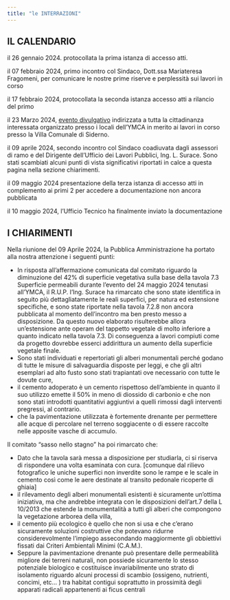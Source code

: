 ```yaml
---
title: "le INTERRAZIONI"
---
```


## **IL CALENDARIO**


il 26 gennaio 2024. protocollata la prima istanza di accesso atti.

il 07 febbraio 2024, primo incontro col Sindaco, Dott.ssa Mariateresa Fragomeni, per comunicare le nostre prime riserve e perplessità sui lavori in corso

il 17 febbraio 2024, protocollata la seconda istanza accesso atti a rilancio del primo

il 23 Marzo 2024, [evento divulgativo](ymca.qmd) indirizzata a tutta la cittadinanza interessata organizzato presso i locali dell'YMCA in merito ai lavori in corso presso la Villa Comunale di Siderno.

il 09 aprile 2024, secondo incontro col Sindaco coadiuvata dagli assessori di ramo e del Dirigente dell'Ufficio dei Lavori Pubblici, Ing. L. Surace. Sono stati scambiati alcuni punti di vista significativi riportati in calce a questa pagina nella sezione chiarimenti.

il 09 maggio 2024 presentazione della terza istanza di accesso atti in complemento ai primi 2 per accedere a documentazione non ancora pubblicata

il 10 maggio 2024, l'Ufficio Tecnico ha finalmente inviato la documentazione


## **I CHIARIMENTI**

Nella riunione del 09 Aprile 2024, la Pubblica Amministrazione ha portato alla nostra attenzione i seguenti punti:

- In risposta all'affermazione comunicata dal comitato riguardo la diminuzione del 42% di superficie vegetativa sulla base della tavola 7.3 Superficie permeabili durante l’evento del 24 maggio 2024 tenutasi all’YMCA,  il R.U.P. l’Ing. Surace ha rimarcato che sono state identifica in seguito più dettagliatamente le reali superfici, per natura ed estensione specifiche, e sono state riportate nella tavola 7.2.8 non ancora pubblicata al momento dell’incontro ma ben presto messo a disposizione. Da questo nuovo elaborato risulterebbe allora un’estensione ante operam del tappetto vegetale di molto inferiore a quanto indicato nella tavola 7.3. Di conseguenza a lavori compiuti come da progetto dovrebbe esserci addirittura un aumento della superficie vegetale finale.
- Sono stati individuati e repertoriati gli alberi monumentali perché godano di tutte le misure di salvaguardia disposte per leggi, e che gli altri esemplari ad alto fusto sono stati trapiantati ove necessario con tutte le dovute cure,
- il cemento adoperato è un cemento rispettoso dell’ambiente in quanto il suo utilizzo emette il 50% in meno di diossido di carbonio e che non sono stati introdotti quantitativi aggiuntivi a quelli rimossi dagli interventi pregressi, al contrario.
- che la pavimentazione utilizzata è fortemente drenante per permettere alle acque di percolare nel terreno soggiacente o di essere raccolte nelle apposite vasche di accumulo.

Il comitato “sasso nello stagno” ha poi rimarcato che:

- Dato che la tavola sarà messa a disposizione per studiarla, ci si riserva di rispondere una volta esaminata con cura. \[comunque dal rilievo fotografico le uniche superfici non inverdite sono le rampe e le scale in cemento così come le aere destinate al transito pedonale ricoperte di ghiaia\]
- il rilevamento degli alberi monumentali esistenti è sicuramente un’ottima iniziativa, ma che andrebbe integrata con le disposizioni dell’art.7 della L 10/2013 che estende la monumentalità a tutti gli alberi che compongono la vegetazione arborea della villa,
- il cemento più ecologico è quello che non si usa e che c’erano sicuramente soluzioni costruttive che potevano ridurne considerevolmente l’impiego assecondando maggiormente gli obbiettivi fissati dai Criteri Ambientali Minimi (C.A.M.).
- Seppure la pavimentazione drenante può presentare delle permeabilità migliore dei terreni naturali, non possiede sicuramente lo stesso potenziale biologico e costituisce invariabilmente uno strato di isolamento riguardo alcuni processi di scambio (ossigeno, nutrienti, concimi, etc… ) tra habitat contigui soprattutto in prossimità degli apparati radicali appartenenti ai ficus centrali
